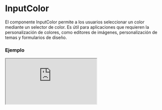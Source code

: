 
# InputColor

El componente InputColor permite a los usuarios seleccionar un color mediante un selector de color. Es útil para aplicaciones que requieren la personalización de colores, como editores de imágenes, personalización de temas y formularios de diseño.

### Ejemplo

<Iframe
  minHeightIframe="30dvh"
  src="https://fenextjs-component-storybook.vercel.app/iframe.html?args=&id=input-inputcolor--index&viewMode=story"
/>

### Importacion

Para importar el componente InputColor, se puede hacer desde fenextjs

```tsx copy
import { InputColor } from "fenextjs";
```

### Parametros

| Parametro    | Tipo                     | Requerido | Default   | Descripcion                                                                     |
| ------------ | ------------------------ | --------- | --------- | ------------------------------------------------------------------------------- |
| defaultValue | string                   | no        | ''        | Valor predeterminado del selector de color cuando se renderiza por primera vez. |
| value        | string                   | no        | undefined | Valor del selector de color, si se proporciona, anula el valor predeterminado.  |
| onChange     | (color: string) =\> void | no        | undefined | Función que se ejecuta cuando el color seleccionado cambia.                     |
| className    | string                   | no        | ''        | Clase CSS adicional para el contenedor del selector de color.                   |
| disabled     | boolean                  | no        | false     | Indica si el selector de color está deshabilitado.                              |

### Storybook

Para ver el storybook del componente lo puede hacer con este [link](https://fenextjs-component-storybook.vercel.app/?path=/story/input-inputcolor--index)

### Usos

- Selector de color por defecto

```tsx copy
<InputColor defaultValue="#ff0000" onChange={(color) => console.log(color)} />
```

- Selector de color deshabilitado

```tsx copy
<InputColor defaultValue="#00ff00" disabled={true} />
```
